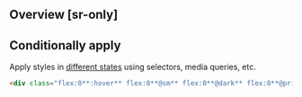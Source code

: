 ## Overview [sr-only]
<Overview/>

## Conditionally apply
Apply styles in [different states](/docs/states-and-queries) using selectors, media queries, etc.
```html
<div class="flex:0**:hover** flex:0**@sm** flex:0**@dark** flex:0**@print**">…</div>
```

